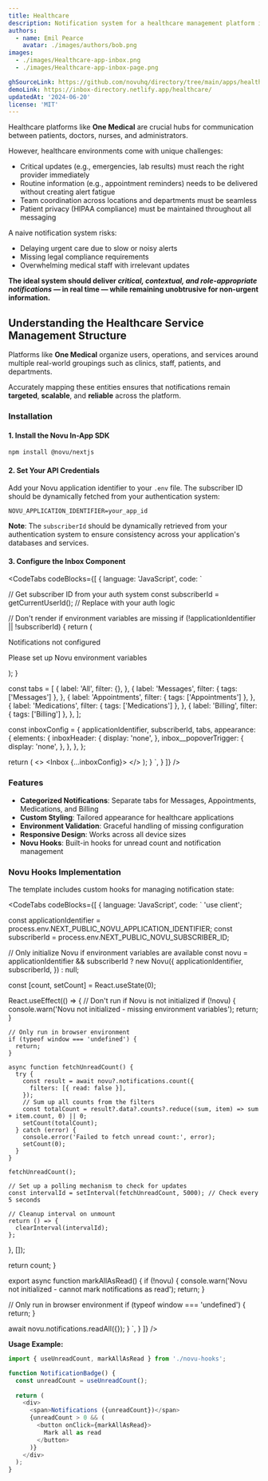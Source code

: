 ```yaml
---
title: Healthcare
description: Notification system for a healthcare management platform inspired by Amazon's One Medical. A structured blueprint for building an effective notification system that balances urgency, relevance, and signal-to-noise ratio in a complex healthcare environment.
authors:
  - name: Emil Pearce
    avatar: ./images/authors/bob.png
images:
  - ./images/Healthcare-app-inbox.png
  - ./images/Healthcare-app-inbox-page.png

ghSourceLink: https://github.com/novuhq/directory/tree/main/apps/healthcare
demoLink: https://inbox-directory.netlify.app/healthcare/
updatedAt: '2024-06-20'
license: 'MIT'
---
```


<Tabs>
<Tab title='Overview'>

Healthcare platforms like **One Medical** are crucial hubs for communication between patients, doctors, nurses, and administrators.

However, healthcare environments come with unique challenges:

- Critical updates (e.g., emergencies, lab results) must reach the right provider immediately
- Routine information (e.g., appointment reminders) needs to be delivered without creating alert fatigue
- Team coordination across locations and departments must be seamless
- Patient privacy (HIPAA compliance) must be maintained throughout all messaging

A naive notification system risks:

- Delaying urgent care due to slow or noisy alerts
- Missing legal compliance requirements
- Overwhelming medical staff with irrelevant updates

**The ideal system should deliver *critical, contextual, and role-appropriate notifications* — in real time — while remaining unobtrusive for non-urgent information.**

## Understanding the Healthcare Service Management Structure

Platforms like **One Medical** organize users, operations, and services around multiple real-world groupings such as clinics, staff, patients, and departments.

Accurately mapping these entities ensures that notifications remain **targeted**, **scalable**, and **reliable** across the platform.

</Tab>

<Tab title='Implementation'>

### Installation

#### 1. Install the Novu In-App SDK

```bash
npm install @novu/nextjs
```

#### 2. Set Your API Credentials

Add your Novu application identifier to your `.env` file. The subscriber ID should be dynamically fetched from your authentication system:

```env
NOVU_APPLICATION_IDENTIFIER=your_app_id
```

**Note**: The `subscriberId` should be dynamically retrieved from your authentication system to ensure consistency across your application's databases and services.

#### 3. Configure the Inbox Component

<CodeTabs
  codeBlocks={[
    {
      language: 'JavaScript',
      code: `

  // Get subscriber ID from your auth system
  const subscriberId = getCurrentUserId(); // Replace with your auth logic
  
  // Don't render if environment variables are missing
  if (!applicationIdentifier || !subscriberId) {
    return (
      <div className="p-4 text-center text-gray-500">
        <p>Notifications not configured</p>
        <p className="text-sm">Please set up Novu environment variables</p>
      </div>
    );
  }

  const tabs = [
    {
      label: 'All',
      filter: {},
    },
    {
      label: 'Messages',
      filter: { tags: ['Messages'] },
    },
    {
      label: 'Appointments',
      filter: { tags: ['Appointments'] },
    },
    {
      label: 'Medications',
      filter: { tags: ['Medications'] },
    },
    {
      label: 'Billing',
      filter: { tags: ['Billing'] },
    },
  ];

  const inboxConfig = {
    applicationIdentifier,
    subscriberId,
    tabs,
    appearance: {
      elements: {
        inboxHeader: {
          display: 'none',
        },
        inbox__popoverTrigger: {
          display: 'none',
        },
      },
    },
  };

  return (
    <>
      <style jsx global>{\`
        .nv-notification:has(.nv-notificationDot) {
          background-color: rgb(240 249 255 / var(--tw-bg-opacity, 1)) !important;
        }
      \`}</style>
      <Inbox {...inboxConfig}>
        <InboxContent />
      </Inbox>
    </>
  );
}
`,
    }
  ]}
/>

### Features

- **Categorized Notifications**: Separate tabs for Messages, Appointments, Medications, and Billing
- **Custom Styling**: Tailored appearance for healthcare applications
- **Environment Validation**: Graceful handling of missing configuration
- **Responsive Design**: Works across all device sizes
- **Novu Hooks**: Built-in hooks for unread count and notification management

### Novu Hooks Implementation

The template includes custom hooks for managing notification state:

<CodeTabs
  codeBlocks={[
    {
      language: 'JavaScript',
      code: `
'use client';


const applicationIdentifier = process.env.NEXT_PUBLIC_NOVU_APPLICATION_IDENTIFIER;
const subscriberId = process.env.NEXT_PUBLIC_NOVU_SUBSCRIBER_ID;

// Only initialize Novu if environment variables are available
const novu = applicationIdentifier && subscriberId 
  ? new Novu({
      applicationIdentifier,
      subscriberId,
    })
  : null;

  const [count, setCount] = React.useState(0);

  React.useEffect(() => {
    // Don't run if Novu is not initialized
    if (!novu) {
      console.warn('Novu not initialized - missing environment variables');
      return;
    }

    // Only run in browser environment
    if (typeof window === 'undefined') {
      return;
    }

    async function fetchUnreadCount() {
      try {
        const result = await novu?.notifications.count({
          filters: [{ read: false }],
        });
        // Sum up all counts from the filters
        const totalCount = result?.data?.counts?.reduce((sum, item) => sum + item.count, 0) || 0;
        setCount(totalCount);
      } catch (error) {
        console.error('Failed to fetch unread count:', error);
        setCount(0);
      }
    }

    fetchUnreadCount();

    // Set up a polling mechanism to check for updates
    const intervalId = setInterval(fetchUnreadCount, 5000); // Check every 5 seconds

    // Cleanup interval on unmount
    return () => {
      clearInterval(intervalId);
    };
  }, []);

  return count;
}

export async function markAllAsRead() {
  if (!novu) {
    console.warn('Novu not initialized - cannot mark notifications as read');
    return;
  }
  
  // Only run in browser environment
  if (typeof window === 'undefined') {
    return;
  }
  
  await novu.notifications.readAll({});
}
`,
    }
  ]}
/>

**Usage Example:**

```javascript
import { useUnreadCount, markAllAsRead } from './novu-hooks';

function NotificationBadge() {
  const unreadCount = useUnreadCount();
  
  return (
    <div>
      <span>Notifications ({unreadCount})</span>
      {unreadCount > 0 && (
        <button onClick={markAllAsRead}>
          Mark all as read
        </button>
      )}
    </div>
  );
}
```

</Tab>
</Tabs>
